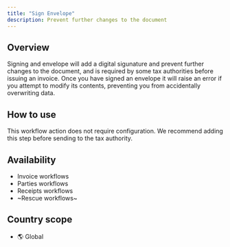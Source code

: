 ```yaml
---
title: "Sign Envelope"
description: Prevent further changes to the document
---
```


## Overview

Signing and envelope will add a digital sigunature and prevent further changes to the document, and is required by some tax authorities before issuing an invoice. Once you have signed an envelope it will raise an error if you attempt to modify its contents, preventing you from accidentally overwriting data.

## How to use

This workflow action does not require configuration. We recommend adding this step before sending to the tax authority.

## Availability

* Invoice workflows
* Parties workflows
* Receipts workflows
* ~Rescue workflows~

## Country scope

* 🌎 Global